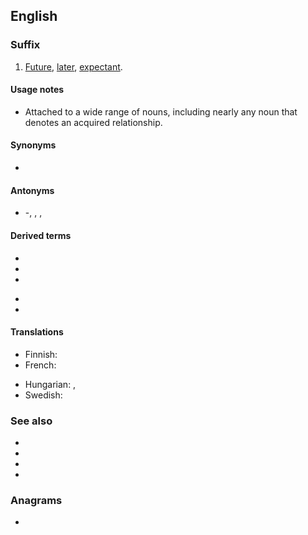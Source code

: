 {{also|tobe|Tobe|tobě|to-be}}
==English==

===Suffix===
{{en-suffix|head=-[[to]]-[[be]]}}

# [[future|Future]], [[later]], [[expectant]].

====Usage notes====
* Attached to a wide range of nouns, including nearly any noun that denotes an acquired relationship.

====Synonyms====
* {{sense|future, later, expectant}} {{l|en|future}}

====Antonyms====
* {{sense|future, later, expectant}} {{l|en|then}}-, {{l|en|then}}, {{l|en|ex-}}, {{l|en|former}}

====Derived terms====
{{der-top}}
* {{l|en|bride-to-be}}
* {{l|en|corpse-to-be}}
* {{l|en|father-to-be}}
{{der-mid}}
* {{l|en|husband-to-be}}
* {{l|en|mother-to-be}}
{{der-bottom}}

====Translations====
{{trans-top|future, later, expectant}}
* Finnish: {{t+|fi|tuleva}}
* French: {{t|fr|en devenir}}
{{trans-mid}}
* Hungarian: {{t+|hu|leendő}}, {{t+|hu|jelölt|alt=-jelölt}}
* Swedish: {{t+|sv|blivande}}
{{trans-bottom}}

===See also===
* {{l|en|cum}}
* {{l|en|-elect}}
* {{l|en|has-been}}
* {{l|en|wannabe}}

===Anagrams===
* {{anagrams|en|a=beot|Beto|Tebo|beot|boet|bote}}
